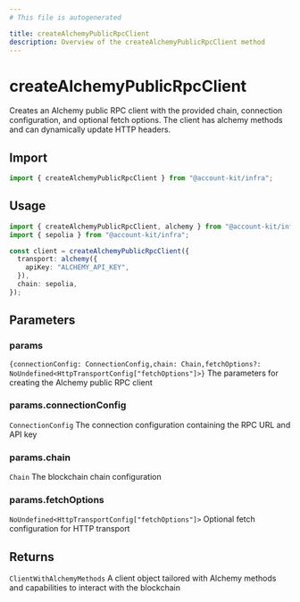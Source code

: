 ```yaml
---
# This file is autogenerated

title: createAlchemyPublicRpcClient
description: Overview of the createAlchemyPublicRpcClient method
---
```


# createAlchemyPublicRpcClient

Creates an Alchemy public RPC client with the provided chain, connection configuration, and optional fetch options. The client has alchemy methods and can dynamically update HTTP headers.

## Import

```ts
import { createAlchemyPublicRpcClient } from "@account-kit/infra";
```

## Usage

```ts
import { createAlchemyPublicRpcClient, alchemy } from "@account-kit/infra";
import { sepolia } from "@account-kit/infra";

const client = createAlchemyPublicRpcClient({
  transport: alchemy({
    apiKey: "ALCHEMY_API_KEY",
  }),
  chain: sepolia,
});
```

## Parameters

### params

`{connectionConfig: ConnectionConfig,chain: Chain,fetchOptions?: NoUndefined<HttpTransportConfig["fetchOptions"]>}`
The parameters for creating the Alchemy public RPC client

### params.connectionConfig

`ConnectionConfig`
The connection configuration containing the RPC URL and API key

### params.chain

`Chain`
The blockchain chain configuration

### params.fetchOptions

`NoUndefined<HttpTransportConfig["fetchOptions"]>`
Optional fetch configuration for HTTP transport

## Returns

`ClientWithAlchemyMethods`
A client object tailored with Alchemy methods and capabilities to interact with the blockchain
